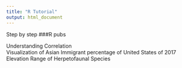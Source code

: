 ```yaml
---
title: "R Tutorial"
output: html_document
---
```

Step by step 
###R pubs

Understanding Correlation  
Visualization of Asian Immigrant percentage of United States of 2017  
Elevation Range of Herpetofaunal Species
